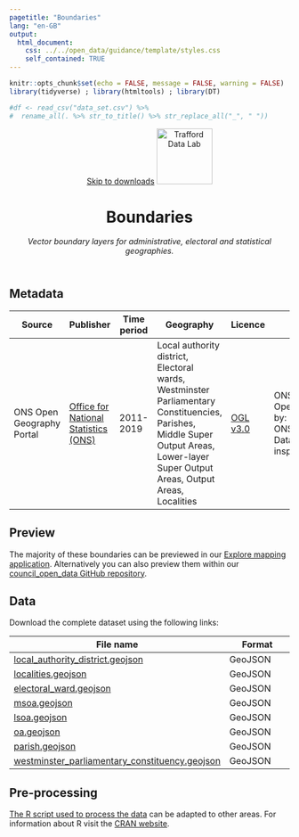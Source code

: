 ```yaml
---
pagetitle: "Boundaries"
lang: "en-GB"
output:
  html_document:
    css: ../../open_data/guidance/template/styles.css
    self_contained: TRUE
---
```


```r
knitr::opts_chunk$set(echo = FALSE, message = FALSE, warning = FALSE)
library(tidyverse) ; library(htmltools) ; library(DT) 

#df <- read_csv("data_set.csv") %>% 
#  rename_all(. %>% str_to_title() %>% str_replace_all("_", " "))
```

<header>
<span id="a11yNav"><a href="#downloads" class="themeBlockDark">Skip to downloads</a></span>
<a href="https://www.trafforddatalab.io/data.html"><img src="https://www.trafforddatalab.io/assets/logo/trafforddatalab_logo.svg" alt="Trafford Data Lab" aria-label="Return to Trafford Data Lab data page" width="100" class="traffordDataLabLogo"/></a>

<h1>Boundaries</h1>
*Vector boundary layers for administrative, electoral and statistical geographies.*

</header>

<main>
<h2>Metadata</h2>

<table id="metadata" class="table table-condensed">
  <thead>
    <tr class="header">
      <th>Source</th>
      <th>Publisher</th>
      <th>Time period</th>
      <th>Geography</th>
      <th>Licence</th>
      <th>Attribution</th>
      <th>Last updated</th>
    </tr>
  </thead>
  <tr>
    <td>ONS Open Geography Portal</td>
    <td><a href="http://geoportal.statistics.gov.uk/" target="_blank">Office for National Statistics (ONS)</a></td>
    <td>2011-2019</td>
    <td>Local authority district, Electoral wards, Westminster Parliamentary Constituencies, Parishes, Middle Super Output Areas, Lower-layer Super Output Areas, Output Areas, Localities</td>
    <td><a href="http://www.nationalarchives.gov.uk/doc/open-government-licence/version/3/" target="_blank">OGL v3.0</a></td>
    <td>ONS Geography Open Data. Shared by: ONSGeography_data. Data Source: ons-inspire.esriuk.com</td>
    <td><time datetime="2020-01-21">2020-01-21</time></td>
  </tr>
</table>

<h2>Preview</h2>
The majority of these boundaries can be previewed in our <a href="https://www.trafforddatalab.io/explore/" target="_blank">Explore mapping application</a>. Alternatively you can also preview them within our <a href="https://github.com/traffordDataLab/council_open_data/tree/master/boundaries" target="_blank">council_open_data GitHub repository</a>.

<h2>Data</h2>
<span id ="downloads">Download the complete dataset using the following links:</span>

|File name |Format |
|---|---|
|[local_authority_district.geojson](local_authority_district.geojson) |GeoJSON |
|[localities.geojson](localities.geojson) |GeoJSON |
|[electoral_ward.geojson](electoral_ward.geojson) |GeoJSON |
|[msoa.geojson](msoa.geojson) |GeoJSON |
|[lsoa.geojson](lsoa.geojson) |GeoJSON |
|[oa.geojson](oa.geojson) |GeoJSON |
|[parish.geojson](parish.geojson) |GeoJSON |
|[westminster_parliamentary_constituency.geojson](westminster_parliamentary_constituency.geojson) |GeoJSON |

<h2>Pre-processing</h2>
[The R script used to process the data](pre-processing.R) can be adapted to other areas. For information about R visit the <a href="https://cran.r-project.org" target="_blank">CRAN website</a>.

</main>